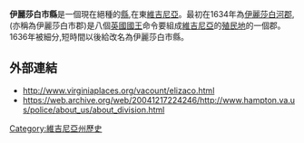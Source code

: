 {{NoteTA
|G1=USState
|G2=PoliticiansUK
|G3=People
|G4=Country
}}
'''伊麗莎白市縣'''是一個現在絕種的[[縣|縣]],在東[[維吉尼亞|維吉尼亞]]。最初在1634年為[[伊麗莎白河郡|伊麗莎白河郡]], (亦稱為伊麗莎白市郡)是八個[[英國|英國]][[國王|國王]]命令要組成[[維吉尼亞|維吉尼亞]]的[[殖民地|殖民地]]的一個郡。1636年被細分,短時間以後給改名為伊麗莎白市縣。

== 外部連結 ==
* http://www.virginiaplaces.org/vacount/elizaco.html {{Wayback|url=http://www.virginiaplaces.org/vacount/elizaco.html |date=20200210142503 }}
* https://web.archive.org/web/20041217224246/http://www.hampton.va.us/police/about_us/about_division.html

[[Category:維吉尼亞州歷史|Category:維吉尼亞州歷史]]